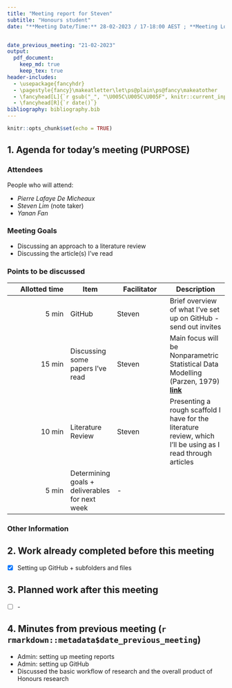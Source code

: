 ```yaml
---
title: "Meeting report for Steven"
subtitle: "Honours student"
date: "**Meeting Date/Time:** 28-02-2023 / 17-18:00 AEST ; **Meeting Location:** Teams"


date_previous_meeting: "21-02-2023"
output: 
  pdf_document:
    keep_md: true
    keep_tex: true
header-includes:
  - \usepackage{fancyhdr}
  - \pagestyle{fancy}\makeatletter\let\ps@plain\ps@fancy\makeatother
  - \fancyhead[L]{`r gsub("_", "\U005C\U005C\U005F", knitr::current_input())`}
  - \fancyhead[R]{`r date()`}
bibliography: bibliography.bib
---
```



```r
knitr::opts_chunk$set(echo = TRUE)
```


<!---
_Instructions:_ I do **not** want to receive DOC files, only PDF files. You should use LaTeX or Markdown to create this document. Produce only one PDF file (2 pages max). The name of the PDF file you will send me by email should be `meeting_FORENAME_SURNAME_xx-yy-zzzz.pdf`, where `xx-yy-zzzz` is the date of our next scheduled meeting. Note that I want to receive the PDF file two business days before our next meeting, each time. Put as many details as possible in the Agenda. Upload also this file (Rmd + associated PDF) on your Github page. See https://www.atlassian.com/en/software/confluence/templates/meeting-notes for a short guide on how to efficiently plan and organise a meeting.
-->

## 1. Agenda for today's meeting (PURPOSE)

### Attendees

People who will attend:

- _Pierre Lafaye De Micheaux_
- _Steven Lim_ (note taker)
- _Yanan Fan_

### Meeting Goals

- Discussing an approach to a literature review 
- Discussing the article(s) I've read

### Points to be discussed

| **Allotted time**  | **Item**   | **Facilitator** | **Description**   | 
|-------------------:|------------|-----------------|-------------------|
| 5 min              | GitHub            | Steven                | Brief overview of what I've set up on GitHub - send out invites                  |
| 15 min             | Discussing some papers I've read           | Steven                | Main focus will be Nonparametric Statistical Data Modelling (Parzen, 1979) [**link**](https://github.com/ribbon-s/Honours-Steven/blob/main/papers/quantile_methods/parzen1979.pdf)                  |
| 10 min             | Literature Review           | Steven               | Presenting a rough scaffold I have for the literature review, which I'll be using as I read through articles |
| 5 min              | Determining goals + deliverables for next week           | -                |                   |


### Other Information

## 2. Work already completed before this meeting

- [x] Setting up GitHub + subfolders and files

## 3. Planned work after this meeting

- [ ] -

## 4. Minutes from previous meeting (`r rmarkdown::metadata$date_previous_meeting`)

- Admin: setting up meeting reports
- Admin: setting up GitHub
- Discussed the basic workflow of research and the overall product of Honours research


